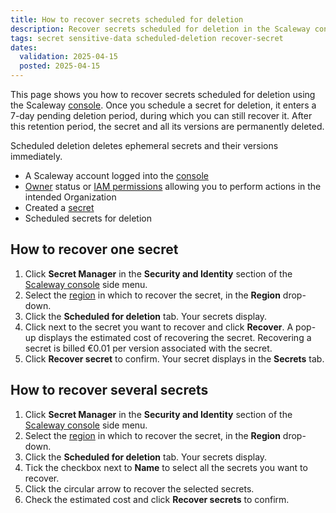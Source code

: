 ```yaml
---
title: How to recover secrets scheduled for deletion
description: Recover secrets scheduled for deletion in the Scaleway console before they are permanently removed.
tags: secret sensitive-data scheduled-deletion recover-secret
dates:
  validation: 2025-04-15
  posted: 2025-04-15
---
```



This page shows you how to recover secrets scheduled for deletion using the Scaleway [console](https://console.scaleway.com). Once you schedule a secret for deletion, it enters a 7-day pending deletion period, during which you can still recover it.
After this retention period, the secret and all its versions are permanently deleted.

<Message type="important">
  Scheduled deletion deletes ephemeral secrets and their versions immediately.
</Message>

<Requirements />

- A Scaleway account logged into the [console](https://console.scaleway.com)
- [Owner](/iam/concepts/#owner) status or [IAM permissions](/iam/concepts/#permission) allowing you to perform actions in the intended Organization
- Created a [secret](/secret-manager/how-to/create-secret/)
- Scheduled secrets for deletion

## How to recover one secret

1. Click **Secret Manager** in the **Security and Identity** section of the [Scaleway console](https://console.scaleway.com/) side menu.
2. Select the [region](/secret-manager/concepts/#region) in which to recover the secret, in the **Region** drop-down.
3. Click the **Scheduled for deletion** tab. Your secrets display.
4. Click <Icon name="more" /> next to the secret you want to recover and click **Recover**. A pop-up displays the estimated cost of recovering the secret.
    <Message type="note">
     Recovering a secret is billed €0.01 per version associated with the secret.
    </Message>
5. Click **Recover secret** to confirm. Your secret displays in the **Secrets** tab.

## How to recover several secrets

1. Click **Secret Manager** in the **Security and Identity** section of the [Scaleway console](https://console.scaleway.com/) side menu.
2. Select the [region](/secret-manager/concepts/#region) in which to recover the secret, in the **Region** drop-down.
3. Click the **Scheduled for deletion** tab. Your secrets display.
4. Tick the checkbox next to **Name** to select all the secrets you want to recover.
5. Click the circular arrow to recover the selected secrets.
6. Check the estimated cost and click **Recover secrets** to confirm.